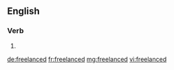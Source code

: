 ==English==

===Verb===
{{head|en}}

# {{en-past of|freelance}}

[[de:freelanced]]
[[fr:freelanced]]
[[mg:freelanced]]
[[vi:freelanced]]